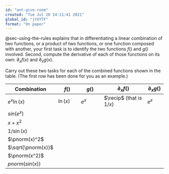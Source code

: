 ```yaml
---
id: "ant-give-room"
created: "Tue Jul 20 14:11:41 2021"
global_id: "jYXYTF"
format: "On paper"
---
```


@sec-using-the-rules explains that in differentiating a linear combination of two functions, or a product of two functions, or one function composed with another, your first task is to identify the two functions $f()$ and $g()$ involved. Second, compute the derivative of each of those functions on its own: $\partial_x f(x)$ and $\partial_x g(x)$.

Carry out these two tasks for each of the combined functions shown in the table. (The first row has been done for you as an example.) 

Combination    | $f()$    | $g()$   | $\partial_x f()$  | $\partial_x g()$ 
---------------|----------|----------|-------------------|--------
$e^x \ln(x)$   | $\ln(x)$ | $e^x$ | $\recip$ (that is $1/x$) | $e^x$
$sin(e^x)$     |          |          |                   |           
$x + x^2$      |          |          |                   |           
$1/\sin(x)$    |          |          |                   |           
$\pnorm(x)^2$  |          |          |                   |           
$\sqrt{\pnorm(x)}$ |          |          |                   |           
$\pnorm(x^2)$  |          |          |                   |           
$pnorm(sin(x))$ |          |          |                   |           


